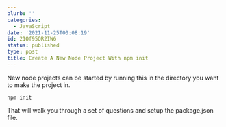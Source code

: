 ```yaml
---
blurb: ''
categories:
  - JavaScript
date: '2021-11-25T00:08:19'
id: 21Of95QR2IW6
status: published
type: post
title: Create A New Node Project With npm init
---
```


New node projects can be started by running this in the directory you want to make the project in. 

```
npm init
```

That will walk you through a set of questions and setup the package.json file. 


    
